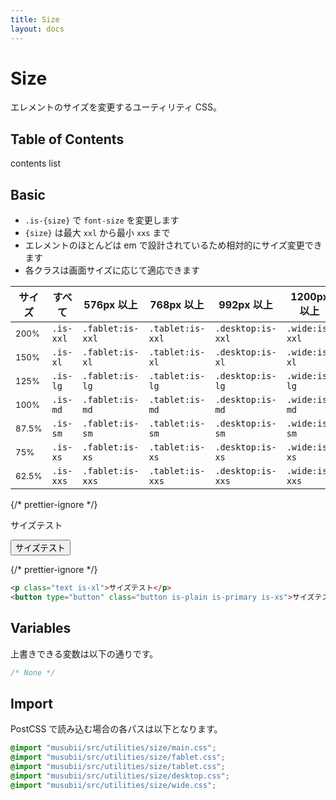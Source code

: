 ```yaml
---
title: Size
layout: docs
---
```


# Size

エレメントのサイズを変更するユーティリティ CSS。

## Table of Contents

contents list

## Basic

- `.is-{size}` で `font-size` を変更します
- `{size}` は最大 `xxl` から最小 `xxs` まで
- エレメントのほとんどは em で設計されているため相対的にサイズ変更できます
- 各クラスは画面サイズに応じて適応できます

| サイズ               | すべて    | 576px 以上       | 768px 以上       | 992px 以上        | 1200px 以上    |
| -------------------- | --------- | ---------------- | ---------------- | ----------------- | -------------- |
| <small>200%</small>  | `.is-xxl` | `.fablet:is-xxl` | `.tablet:is-xxl` | `.desktop:is-xxl` | `.wide:is-xxl` |
| <small>150%</small>  | `.is-xl`  | `.fablet:is-xl`  | `.tablet:is-xl`  | `.desktop:is-xl`  | `.wide:is-xl`  |
| <small>125%</small>  | `.is-lg`  | `.fablet:is-lg`  | `.tablet:is-lg`  | `.desktop:is-lg`  | `.wide:is-lg`  |
| <small>100%</small>  | `.is-md`  | `.fablet:is-md`  | `.tablet:is-md`  | `.desktop:is-md`  | `.wide:is-md`  |
| <small>87.5%</small> | `.is-sm`  | `.fablet:is-sm`  | `.tablet:is-sm`  | `.desktop:is-sm`  | `.wide:is-sm`  |
| <small>75%</small>   | `.is-xs`  | `.fablet:is-xs`  | `.tablet:is-xs`  | `.desktop:is-xs`  | `.wide:is-xs`  |
| <small>62.5%</small> | `.is-xxs` | `.fablet:is-xxs` | `.tablet:is-xxs` | `.desktop:is-xxs` | `.wide:is-xxs` |

{/* prettier-ignore */}
<div className="docs-preview">
  <div className="box is-space-md">
    <p className="text is-xl">サイズテスト</p>
    <button type="button" className="button is-plain is-primary is-xs">サイズテスト</button>
  </div>
</div>

{/* prettier-ignore */}
```html
<p class="text is-xl">サイズテスト</p>
<button type="button" class="button is-plain is-primary is-xs">サイズテスト</button>
```

## Variables

上書きできる変数は以下の通りです。

```css
/* None */
```

## Import

PostCSS で読み込む場合の各パスは以下となります。

```css
@import "musubii/src/utilities/size/main.css";
@import "musubii/src/utilities/size/fablet.css";
@import "musubii/src/utilities/size/tablet.css";
@import "musubii/src/utilities/size/desktop.css";
@import "musubii/src/utilities/size/wide.css";
```
